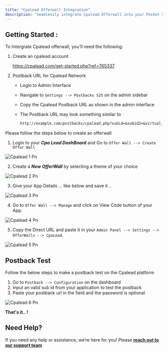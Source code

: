 ```yaml
---
title: "Cpalead Offerwall Integration"
description: "Seamlessly integrate Cpalead Offerwall into your Pocket Script application"
---
```


## **Getting Started :**

To Intergrate Cpalead offerwall, you’ll need the following:

1. Create an cpalead account

   https://cpalead.com/get-started.php?ref=765337
2. Postback URL for Cpalead Network
   - Login to Admin Interface
   - Navigate to `Settings --> Postbacks S2S` on the admin sidebar
   - Copy the Cpalead Postback URL as shown in the admin interface
   - The Postback URL may look something similar to

     ```markdown
     http://example.com/postbacks/cpalead.php?subid=&subid2=&virtual_currency=
     ```

Please follow the steps below to create an offerwall

1. Login to your **_Cpa Lead DashBoard_** and Go to `Offer Wall --> Create Offer Wall`

![Cpalead 1 Pn](/images/cpalead_1.png)

2. Create a **_New OfferWall_** by selecting a theme of your choice

![Cpalead 2 Pn](/images/cpalead_2.png)

3. Give your App Details ... like below and save it ..

![Cpalead 3 Pn](/images/cpalead_3.png)

4. Go to `Offer Wall --> Manage` and click on View Code button of your App.

![Cpalead 4 Pn](/images/cpalead_4.png)

5. Copy the Direct URL and paste it in your `Admin Panel --> Settings --> OfferWalls --> CpaLead`**.**

![Cpalead 5 Pn](/images/cpalead_5.png)

## Postback Test

Follow the below steps to make a postback test on the Cpalead platform

1. Go to `Postback --> Configuration` on the dashboard
2. Input an valid sub id from your application to test the postback
3. Paste your postback url in the field and the password is optional

![Cpalead 6 Pn](/images/cpalead_6.png)

**That's it.. \!**

## **Need Help?**

If you need any help or assistance, we’re here for you\! Please [**reach out to our support team**](https://droidoxy.com/support/)